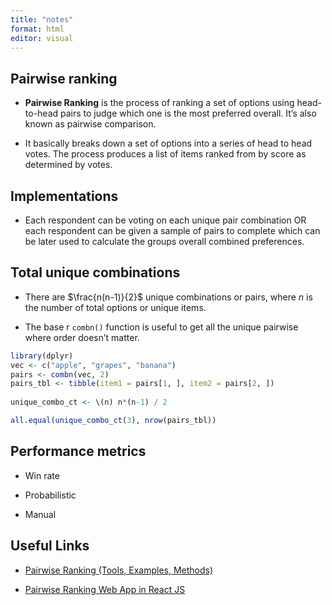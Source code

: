 ```yaml
---
title: "notes"
format: html
editor: visual
---
```


## Pairwise ranking

-   **Pairwise Ranking** is the process of ranking a set of options using head-to-head pairs to judge which one is the most preferred overall. It's also known as pairwise comparison.

-   It basically breaks down a set of options into a series of head to head votes. The process produces a list of items ranked from by score as determined by votes.

## Implementations

-   Each respondent can be voting on each unique pair combination OR each respondent can be given a sample of pairs to complete which can be later used to calculate the groups overall combined preferences.

## Total unique combinations

-   There are $\frac{n(n-1)}{2}$ unique combinations or pairs, where $n$ is the number of total options or unique items.

-   The base r `combn()` function is useful to get all the unique pairwise where order doesn't matter.

```r
library(dplyr)
vec <- c("apple", "grapes", "banana")
pairs <- combn(vec, 2)
pairs_tbl <- tibble(item1 = pairs[1, ], item2 = pairs[2, ])
  
unique_combo_ct <- \(n) n*(n-1) / 2

all.equal(unique_combo_ct(3), nrow(pairs_tbl))
```

## Performance metrics

-   Win rate

-   Probabilistic

-   Manual

## Useful Links

-   [Pairwise Ranking (Tools, Examples, Methods)](https://www.opinionx.co/research-method-guides/best-free-pairwise-ranking-tools)

-   [Pairwise Ranking Web App in React JS](https://github.com/iamovrhere/pairwise-ranking-app)
